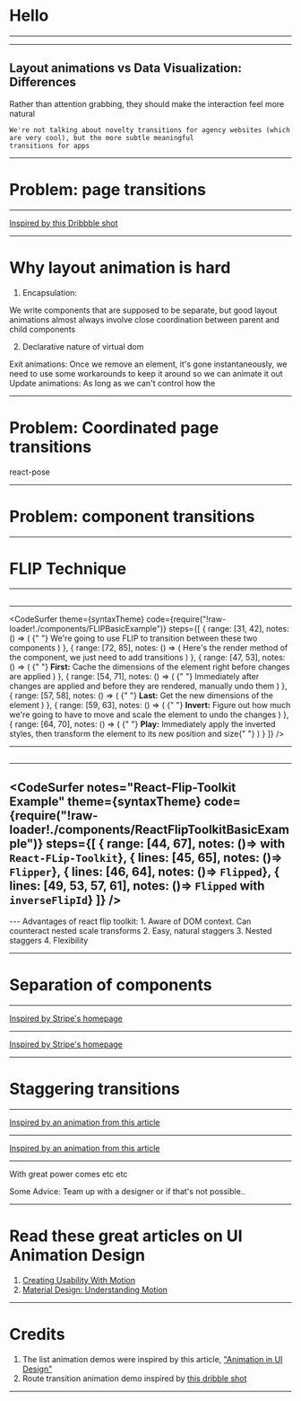 




<Head>
  <title>Presentation Title</title>
</Head>

# Hello

---

<Translator
  firstMsg="This talk is going to change the way you do front end development, and, quite possibly, your life"
  secondMsg="If you're interested in UI animation, you will, I hope, find this talk to be at least mildly informative (but I won't be offended if not)"
/>

---

## Layout animations vs Data Visualization: Differences

Rather than attention grabbing, they should make the interaction feel more natural

```notes
We're not talking about novelty transitions for agency websites (which are very cool), but the more subtle meaningful
transitions for apps
```

---

# Problem: page transitions

---


<FirstAidKitExample />

<Inspiration>
  <a href="https://dribbble.com/shots/3768507--First-Aid-Kit">
    Inspired by this Dribbble shot
  </a>
</Inspiration>

---

# Why layout animation is hard

1. Encapsulation:

We write components that are supposed to be separate, but good layout animations almost always involve close coordination between parent and child components

2. Declarative nature of virtual dom

Exit animations: Once we remove an element, it's gone instantaneously, we need to use some workarounds to keep it around so we can animate it out
Update animations: As long as we can't control how the

---

# Problem: Coordinated page transitions

react-pose

---

# Problem: component transitions

---

# FLIP Technique

---

## <FLIPBasicExample noAnimation />

---

<CodeSurfer
  theme={syntaxTheme}
  code={require("!raw-loader!./components/FLIPBasicExample")}
  steps={[
    {
      range: [31, 42],
      notes: () => (
        <span>
          {" "}
          We're going to use FLIP to transition between these two components
        </span>
      )
    },
    {
      range: [72, 85],
      notes: () => (
        <span>
          Here's the render method of the component, we just need to add
          transitions
        </span>
      )
    },
    {
      range: [47, 53],
      notes: () => (
        <span>
          {" "}
          <b>First:</b> Cache the dimensions of the element right before changes
          are applied
        </span>
      )
    },
    {
      range: [54, 71],
      notes: () => (
        <span>
          {" "}
          Immediately after changes are applied and before they are rendered,
          manually undo them
        </span>
      )
    },
    {
      range: [57, 58],
      notes: () => (
        <span>
          {" "}
          <b>Last:</b> Get the new dimensions of the element
        </span>
      )
    },
    {
      range: [59, 63],
      notes: () => (
        <span>
          {" "}
          <b>Invert:</b> Figure out how much we're going to have to move and scale
          the element to undo the changes
        </span>
      )
    },
    {
      range: [64, 70],
      notes: () => (
        <span>
          {" "}
          <b>Play:</b> Immediately apply the inverted styles, then transform the
          element to its new position and size{" "}
        </span>
      )
    }
  ]}
/>

---

## <FLIPBasicExample />

---

<CodeSurfer
  notes="React-Flip-Toolkit Example"
  theme={syntaxTheme}
  code={require("!raw-loader!./components/ReactFlipToolkitBasicExample")}
  steps={[
    { range: [44, 67], notes: ()=> <span>with <code>React-FLip-Toolkit</code></span>},
    { lines: [45, 65], notes: ()=> <span><code>Flipper</code></span>},
    { lines: [46, 64], notes: ()=> <span><code>Flipped</code></span>},
    { lines: [49, 53,  57, 61], notes: ()=> <span> <code>Flipped</code> with <code>inverseFlipId</code></span>}
  ]}
/>
---
<ReactFlipToolkitBasicExample />
---
Advantages of react flip toolkit:
1. Aware of DOM context. Can counteract nested scale transforms
2. Easy, natural staggers
3. Nested staggers
4. Flexibility

---

# Separation of components

---

<StripeMenu noAnimation />

<Inspiration>
  <a href="https://stripe.com/">Inspired by Stripe's homepage</a>
</Inspiration>

---

<StripeMenu />

<Inspiration>
  <a href="https://stripe.com/">Inspired by Stripe's homepage</a>
</Inspiration>

---

# Staggering transitions

---

<AnimatedListNoAnimation />

<Inspiration dark>
  <a href="https://uxplanet.org/animation-in-ui-design-from-concept-to-reality-85c49907b19d">
    Inspired by an animation from this article
  </a>
</Inspiration>

---

<AnimatedList />

<Inspiration dark>
  <a href="https://uxplanet.org/animation-in-ui-design-from-concept-to-reality-85c49907b19d">
    Inspired by an animation from this article
  </a>
</Inspiration>

---

With great power comes etc etc

Some Advice:
Team up with a designer
or if that's not possible..

---

# Read these great articles on UI Animation Design

1. [Creating Usability With Motion](https://medium.com/ux-in-motion/creating-usability-with-motion-the-ux-in-motion-manifesto-a87a4584ddc)
2. [Material Design: Understanding Motion](https://material.io/design/motion/)

---

# Credits

1. The list animation demos were inspired by this article, ["Animation in UI Design"](https://uxplanet.org/animation-in-ui-design-from-concept-to-reality-85c49907b19d)
2. Route transition animation demo inspired by [this dribble shot](https://dribbble.com/shots/1733691-Animated-User-Profile-Widget-Ui-Webterial)

---
